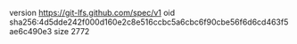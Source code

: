 version https://git-lfs.github.com/spec/v1
oid sha256:4d5dde242f000d160e2c8e516ccbc5a6cbc6f90cbe56f6d6cd463f5ae6c490e3
size 2772

